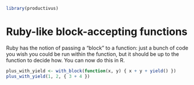 <!--
%\VignetteEngine{knitr}
%\VignetteIndexEntry{Ruby-like block-accepting functions}
-->

```r
library(productivus)
```

# Ruby-like block-accepting functions

Ruby has the notion of passing a "block" to a function: just a bunch of
code you wish you could be run within the function, but it should be up to
the function to decide how. You can now do this in R.

```r
plus_with_yield <- with_block(function(x, y) { x + y + yield() })
plus_with_yield(1, 2, { 3 + 4 })
```

